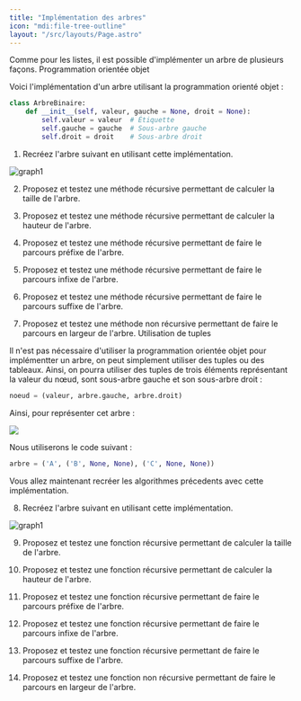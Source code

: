 ```yaml
---
title: "Implémentation des arbres"
icon: "mdi:file-tree-outline"
layout: "/src/layouts/Page.astro"
---
```


Comme pour les listes, il est possible d'implémenter un arbre de plusieurs façons.
Programmation orientée objet

Voici l'implémentation d'un arbre utilisant la programmation orienté objet :

```py
class ArbreBinaire:
    def __init__(self, valeur, gauche = None, droit = None):
        self.valeur = valeur  # Étiquette
        self.gauche = gauche  # Sous-arbre gauche
        self.droit = droit    # Sous-arbre droit
```

1. Recréez l'arbre suivant en utilisant cette implémentation.

![graph1](/cours/arbre-binaire-2.svg)

2. Proposez et testez une méthode récursive permettant de calculer la taille de l'arbre.

3. Proposez et testez une méthode récursive permettant de calculer la hauteur de l'arbre.

4. Proposez et testez une méthode récursive permettant de faire le parcours préfixe de l'arbre.

5. Proposez et testez une méthode récursive permettant de faire le parcours infixe de l'arbre.

6. Proposez et testez une méthode récursive permettant de faire le parcours suffixe de l'arbre.

7. Proposez et testez une méthode non récursive permettant de faire le parcours en largeur de l'arbre.
Utilisation de tuples

Il n'est pas nécessaire d'utiliser la programmation orientée objet pour implémentter un arbre, on peut simplement utiliser des tuples ou des tableaux. Ainsi, on pourra utiliser des tuples de trois éléments représentant la valeur du nœud, sont sous-arbre gauche et son sous-arbre droit :

```py
noeud = (valeur, arbre.gauche, arbre.droit)
```

Ainsi, pour représenter cet arbre :

![](/cours/arbre-binaire-4.svg)

Nous utiliserons le code suivant :

```py
arbre = ('A', ('B', None, None), ('C', None, None))
```

Vous allez maintenant recréer les algorithmes précedents avec cette implémentation.

8. Recréez l'arbre suivant en utilisant cette implémentation.

![graph1](/cours/arbre-binaire-2.svg)

9. Proposez et testez une fonction récursive permettant de calculer la taille de l'arbre.

10. Proposez et testez une fonction récursive permettant de calculer la hauteur de l'arbre.

11. Proposez et testez une fonction récursive permettant de faire le parcours préfixe de l'arbre.

12. Proposez et testez une fonction récursive permettant de faire le parcours infixe de l'arbre.

13. Proposez et testez une fonction récursive permettant de faire le parcours suffixe de l'arbre.

14. Proposez et testez une fonction non récursive permettant de faire le parcours en largeur de l'arbre. 

